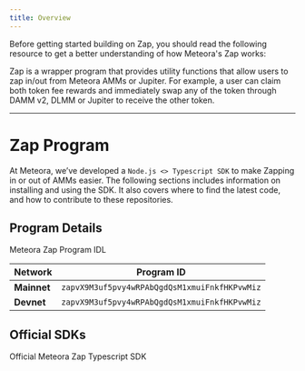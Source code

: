 ```yaml
---
title: Overview
---
```


Before getting started building on Zap, you should read the following resource to get a better understanding of how Meteora's Zap works:

<CardGroup cols={1}>
  <Card title="What's Zap?" icon="question" iconType="solid" href="/overview/other-products/zap/what-is-zap">
    Zap is a wrapper program that provides utility functions that allow users to zap in/out from Meteora AMMs or Jupiter. For example, a user can claim both token fee rewards and immediately swap any of the token through DAMM v2, DLMM or Jupiter to receive the other token.
  </Card>
</CardGroup>

---

# Zap Program

At Meteora, we’ve developed a `Node.js <> Typescript SDK` to make Zapping in or out of AMMs easier. The following sections includes information on installing and using the SDK. It also covers where to find the latest code, and how to contribute to these repositories.

## Program Details

<CardGroup cols={1}>
  <Card title="Zap IDL" icon="code" iconType="solid" href="https://github.com/MeteoraAg/zap-sdk/blob/main/src/idl/zap/idl.json">
    Meteora Zap Program IDL
  </Card>
</CardGroup>

<div className="overflow-x-auto">
  <table className="w-full border-collapse">
    <thead>
      <tr className="border-b border-gray-300 dark:border-gray-600">
        <th className="text-left py-3 px-4 font-semibold text-gray-900 dark:text-gray-100">Network</th>
        <th className="text-left py-3 px-4 font-semibold text-gray-900 dark:text-gray-100">Program ID</th>
      </tr>
    </thead>
    <tbody>
      <tr className="border-b border-gray-200 dark:border-gray-700 hover:bg-gray-50 dark:hover:bg-gray-800">
        <td className="py-3 px-4"><strong className="text-gray-900 dark:text-gray-100">Mainnet</strong></td>
        <td className="py-3 px-4"><code className="bg-gray-100 dark:bg-gray-800 px-2 py-1 rounded text-sm font-mono">zapvX9M3uf5pvy4wRPAbQgdQsM1xmuiFnkfHKPvwMiz</code></td>
      </tr>
      <tr className="border-b border-gray-200 dark:border-gray-700 hover:bg-gray-50 dark:hover:bg-gray-800">
        <td className="py-3 px-4"><strong className="text-gray-900 dark:text-gray-100">Devnet</strong></td>
        <td className="py-3 px-4"><code className="bg-gray-100 dark:bg-gray-800 px-2 py-1 rounded text-sm font-mono">zapvX9M3uf5pvy4wRPAbQgdQsM1xmuiFnkfHKPvwMiz</code></td>
      </tr>
    </tbody>
  </table>
</div>

## Official SDKs

<CardGroup cols={2}>
  <Card title="Typescript SDK" icon="node-js" iconType="solid" href="/developer-guide/guides/zap/typescript-sdk/getting-started">
    Official Meteora Zap Typescript SDK
  </Card>
</CardGroup>
